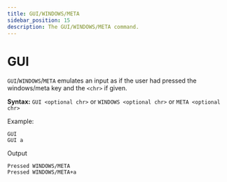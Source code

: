 ```yaml
---
title: GUI/WINDOWS/META
sidebar_position: 15
description: The GUI/WINDOWS/META command.
---
```


# GUI

`GUI`/`WINDOWS`/`META` emulates an input as if the user had pressed the windows/meta key and the `<chr>` if given.

**Syntax:** `GUI <optional chr>` or `WINDOWS <optional chr>` or `META <optional chr>`

Example:
```
GUI
GUI a
```
Output
```
Pressed WINDOWS/META
Pressed WINDOWS/META+a
```